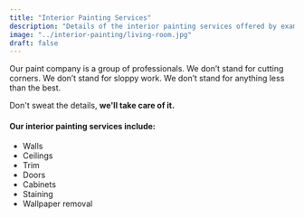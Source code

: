 ```yaml
---
title: "Interior Painting Services"
description: "Details of the interior painting services offered by example company"
image: "../interior-painting/living-room.jpg"
draft: false
---
```


Our paint company is a group of professionals. We don’t stand for cutting
corners. We don’t stand for sloppy work. We don’t stand for anything less
than the best.

Don't sweat the details, **we'll take care of it.**

#### Our interior painting services include:

- Walls
- Ceilings
- Trim
- Doors
- Cabinets
- Staining
- Wallpaper removal
